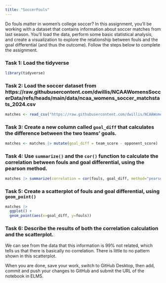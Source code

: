 ```yaml
---
title: "SoccerFouls"
---
```


Do fouls matter in women's college soccer? In this assignment, you'll be working with a dataset that contains information about soccer matches from last season. You'll load the data, perform some basic statistical analysis, and create a visualization to explore the relationship between fouls and the goal differential (and thus the outcome). Follow the steps below to complete the assignment.

### Task 1: Load the tidyverse

```r
library(tidyverse)
```


### Task 2: Load the soccer dataset from https://raw.githubusercontent.com/dwillis/NCAAWomensSoccerData/refs/heads/main/data/ncaa_womens_soccer_matchstats_2024.csv

```r
matches <- read_csv("https://raw.githubusercontent.com/dwillis/NCAAWomensSoccerData/refs/heads/main/data/ncaa_womens_soccer_matchstats_2024.csv")
```


### Task 3: Create a new column called `goal_diff` that calculates the difference between the two teams' goals.

```r
matches <- matches |> mutate(goal_diff = team_score - opponent_score)
```


### Task 4: Use `summarize()` and the `cor()` function to calculate the correlation between fouls and goal differential, using the pearson method.
```r
matches |> summarize(correlation = cor(fouls, goal_diff, method="pearson"))
```

### Task 5: Create a scatterplot of fouls and goal differential, using `geom_point()`

```r
matches |> 
  ggplot() +
  geom_point(aes(x=goal_diff, y=fouls))
```


### Task 6: Describe the results of both the correlation calculation and the scatterplot.

We can see from the data that this information is 99% not related, which tells us that there is basically no correlation. There is little to no pattern shown in this scatterplot. 

When you are done, save your work, switch to GitHub Desktop, then add, commit and push your changes to GitHub and submit the URL of the notebook in ELMS.
